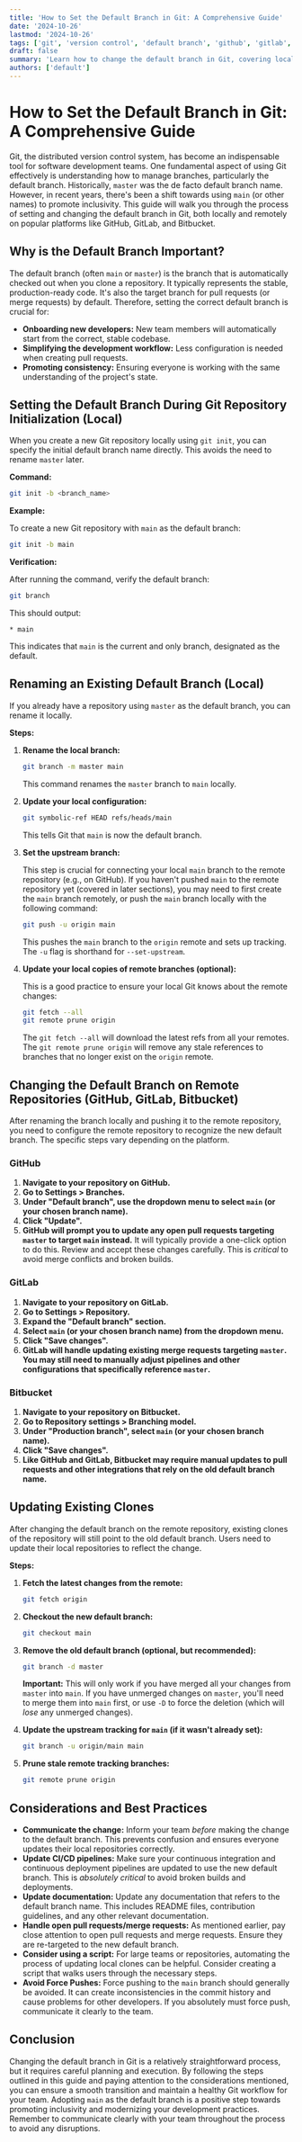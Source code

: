 ```yaml
---
title: 'How to Set the Default Branch in Git: A Comprehensive Guide'
date: '2024-10-26'
lastmod: '2024-10-26'
tags: ['git', 'version control', 'default branch', 'github', 'gitlab', 'bitbucket', 'git config', 'git init']
draft: false
summary: 'Learn how to change the default branch in Git, covering local repository initialization, remote repository configuration on GitHub, GitLab, and Bitbucket, and best practices for a smooth transition. Ensure your Git repositories are set up for optimal collaboration and workflow.'
authors: ['default']
---
```


# How to Set the Default Branch in Git: A Comprehensive Guide

Git, the distributed version control system, has become an indispensable tool for software development teams.  One fundamental aspect of using Git effectively is understanding how to manage branches, particularly the default branch. Historically, `master` was the de facto default branch name. However, in recent years, there's been a shift towards using `main` (or other names) to promote inclusivity. This guide will walk you through the process of setting and changing the default branch in Git, both locally and remotely on popular platforms like GitHub, GitLab, and Bitbucket.

## Why is the Default Branch Important?

The default branch (often `main` or `master`) is the branch that is automatically checked out when you clone a repository. It typically represents the stable, production-ready code.  It's also the target branch for pull requests (or merge requests) by default.  Therefore, setting the correct default branch is crucial for:

*   **Onboarding new developers:**  New team members will automatically start from the correct, stable codebase.
*   **Simplifying the development workflow:** Less configuration is needed when creating pull requests.
*   **Promoting consistency:**  Ensuring everyone is working with the same understanding of the project's state.

## Setting the Default Branch During Git Repository Initialization (Local)

When you create a new Git repository locally using `git init`, you can specify the initial default branch name directly. This avoids the need to rename `master` later.

**Command:**

```bash
git init -b <branch_name>
```

**Example:**

To create a new Git repository with `main` as the default branch:

```bash
git init -b main
```

**Verification:**

After running the command, verify the default branch:

```bash
git branch
```

This should output:

```
* main
```

This indicates that `main` is the current and only branch, designated as the default.

## Renaming an Existing Default Branch (Local)

If you already have a repository using `master` as the default branch, you can rename it locally.

**Steps:**

1.  **Rename the local branch:**

    ```bash
    git branch -m master main
    ```

    This command renames the `master` branch to `main` locally.

2.  **Update your local configuration:**

    ```bash
    git symbolic-ref HEAD refs/heads/main
    ```

    This tells Git that `main` is now the default branch.

3.  **Set the upstream branch:**

    This step is crucial for connecting your local `main` branch to the remote repository (e.g., on GitHub).  If you haven't pushed `main` to the remote repository yet (covered in later sections), you may need to first create the `main` branch remotely, or push the `main` branch locally with the following command:

    ```bash
    git push -u origin main
    ```

    This pushes the `main` branch to the `origin` remote and sets up tracking.  The `-u` flag is shorthand for `--set-upstream`.

4.  **Update your local copies of remote branches (optional):**

    This is a good practice to ensure your local Git knows about the remote changes:

    ```bash
    git fetch --all
    git remote prune origin
    ```
    The `git fetch --all` will download the latest refs from all your remotes. The `git remote prune origin` will remove any stale references to branches that no longer exist on the `origin` remote.

## Changing the Default Branch on Remote Repositories (GitHub, GitLab, Bitbucket)

After renaming the branch locally and pushing it to the remote repository, you need to configure the remote repository to recognize the new default branch.  The specific steps vary depending on the platform.

### GitHub

1.  **Navigate to your repository on GitHub.**
2.  **Go to Settings > Branches.**
3.  **Under "Default branch", use the dropdown menu to select `main` (or your chosen branch name).**
4.  **Click "Update".**
5.  **GitHub will prompt you to update any open pull requests targeting `master` to target `main` instead.**  It will typically provide a one-click option to do this. Review and accept these changes carefully.  This is *critical* to avoid merge conflicts and broken builds.

### GitLab

1.  **Navigate to your repository on GitLab.**
2.  **Go to Settings > Repository.**
3.  **Expand the "Default branch" section.**
4.  **Select `main` (or your chosen branch name) from the dropdown menu.**
5.  **Click "Save changes".**
6.  **GitLab will handle updating existing merge requests targeting `master`.  You may still need to manually adjust pipelines and other configurations that specifically reference `master`.**

### Bitbucket

1.  **Navigate to your repository on Bitbucket.**
2.  **Go to Repository settings > Branching model.**
3.  **Under "Production branch", select `main` (or your chosen branch name).**
4.  **Click "Save changes".**
5.  **Like GitHub and GitLab, Bitbucket may require manual updates to pull requests and other integrations that rely on the old default branch name.**

## Updating Existing Clones

After changing the default branch on the remote repository, existing clones of the repository will still point to the old default branch.  Users need to update their local repositories to reflect the change.

**Steps:**

1.  **Fetch the latest changes from the remote:**

    ```bash
    git fetch origin
    ```

2.  **Checkout the new default branch:**

    ```bash
    git checkout main
    ```

3.  **Remove the old default branch (optional, but recommended):**

    ```bash
    git branch -d master
    ```

    **Important:** This will only work if you have merged all your changes from `master` into `main`. If you have unmerged changes on `master`, you'll need to merge them into `main` first, or use `-D` to force the deletion (which will *lose* any unmerged changes).

4.  **Update the upstream tracking for `main` (if it wasn't already set):**

    ```bash
    git branch -u origin/main main
    ```

5.  **Prune stale remote tracking branches:**
     ```bash
     git remote prune origin
     ```

## Considerations and Best Practices

*   **Communicate the change:**  Inform your team *before* making the change to the default branch.  This prevents confusion and ensures everyone updates their local repositories correctly.
*   **Update CI/CD pipelines:**  Make sure your continuous integration and continuous deployment pipelines are updated to use the new default branch. This is *absolutely critical* to avoid broken builds and deployments.
*   **Update documentation:** Update any documentation that refers to the default branch name.  This includes README files, contribution guidelines, and any other relevant documentation.
*   **Handle open pull requests/merge requests:**  As mentioned earlier, pay close attention to open pull requests and merge requests.  Ensure they are re-targeted to the new default branch.
*   **Consider using a script:**  For large teams or repositories, automating the process of updating local clones can be helpful.  Consider creating a script that walks users through the necessary steps.
*   **Avoid Force Pushes:**  Force pushing to the `main` branch should generally be avoided. It can create inconsistencies in the commit history and cause problems for other developers.  If you absolutely must force push, communicate it clearly to the team.

## Conclusion

Changing the default branch in Git is a relatively straightforward process, but it requires careful planning and execution. By following the steps outlined in this guide and paying attention to the considerations mentioned, you can ensure a smooth transition and maintain a healthy Git workflow for your team.  Adopting `main` as the default branch is a positive step towards promoting inclusivity and modernizing your development practices. Remember to communicate clearly with your team throughout the process to avoid any disruptions.